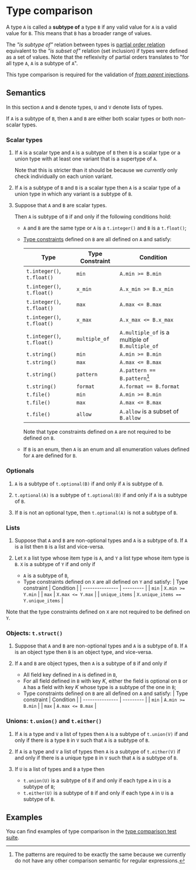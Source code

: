 # Type comparison

A type `A` is called a **subtype of** a type `B` if any valid value for `A` is a valid value for `B`.
This means that `B` has a broader range of values.

The _"is subtype of"_ relation between types is [partial order relation](https://en.wikipedia.org/wiki/Partially_ordered_set)
equivalent to the _"is subset of"_ relation (set inclusion) if types were defined as a set of values.
Note that the reflexivity of partial orders translates to "for all type `A`, `A` is a subtype of `A`".

This type comparison is required for the validation of [_from parent_ injections](/docs/reference/types/injections#parent).

## Semantics

In this section `A` and `B` denote types, `U` and `V` denote lists of types.

If `A` is a subtype of `B`, then `A` and `B` are either both scalar types or both non-scalar types.

### Scalar types

1. If `A` is a scalar type and `A` is a subtype of `B` then
   `B` is a scalar type or a union type with at least one variant that is a supertype of `A`.

   Note that this is stricter than it should be because we _currently_ only check individually on each union variant.

1. If `A` is a subtype of `B` and `B` is a scalar type then
   `A` is a scalar type of a union type in which any variant is a subtype of `B`.

1. Suppose that `A` and `B` are scalar types.

   Then `A` is subtype of `B` if and only if the following conditions hold:

   - `A` and `B` are the same type or `A` is a `t.integer()` and `B` is a `t.float()`;

   - [Type constraints](/docs/reference/types) defined on `B` are all defined on `A` and satisfy:

     | Type                       | Type Constraint | Condition                                        |
     | -------------------------- | --------------- | ------------------------------------------------ |
     | `t.integer()`, `t.float()` | `min`           | `A.min >= B.min`                                 |
     | `t.integer()`, `t.float()` | `x_min`         | `A.x_min >= B.x_min`                             |
     | `t.integer()`, `t.float()` | `max`           | `A.max <= B.max`                                 |
     | `t.integer()`, `t.float()` | `x_max`         | `A.x_max <= B.x_max`                             |
     | `t.integer()`, `t.float()` | `multiple_of`   | `A.multiple_of` is a multiple of `B.multiple_of` |
     | `t.string()`               | `min`           | `A.min >= B.min`                                 |
     | `t.string()`               | `max`           | `A.max <= B.max`                                 |
     | `t.string()`               | `pattern`       | `A.pattern == B.pattern`[^pat]                   |
     | `t.string()`               | `format`        | `A.format == B.format`                           |
     | `t.file()`                 | `min`           | `A.min >= B.min`                                 |
     | `t.file()`                 | `max`           | `A.max <= B.max`                                 |
     | `t.file()`                 | `allow`         | `A.allow` is a subset of `B.allow`               |

     [^pat]:
         The patterns are required to be exactly the same
         because we currently do not have any other comparison semantic for regular expressions.

     Note that type constraints defined on `A` are not required to be defined on `B`.

   - If `B` is an enum, then `A` is an enum and all enumeration values defined for `A` are defined for `B`.

### Optionals

1. `A` is a subtype of `t.optional(B)` if and only if `A` is subtype of `B`.

2. `t.optional(A)` is a subtype of `t.optional(B)` if and only if `A` is a subtype of `B`.

3. If `B` is not an optional type, then `t.optional(A)` is not a subtype of `B`.

### Lists

1. Suppose that `A` and `B` are non-optional types and `A` is a subtype of `B`.
   If `A` is a list then `B` is a list and vice-versa.

2. Let `X` a list type whose item type is `A`, and `Y` a list type whose item type is `B`.
   `X` is a subtype of `Y` if and only if
   - `A` is a subtype of `B`,
   - Type constraints defined on `X` are all defined on `Y` and satisfy:
     | Type constraint | Condition |
     | --------------- | --------- |
     | `min` | `X.min >= Y.min` |
     | `max` | `X.max <= Y.max` |
     | `unique_items` | `X.unique_items == Y.unique_items` |

Note that the type constraints defined on `X` are not required to be defined on `Y`.

### Objects: `t.struct()`

1. Suppose that `A` and `B` are non-optional types and `A` is a subtype of `B`.
   If `A` is an object type then `B` is an object type, and vice-versa.

2. If `A` and `B` are object types, then
   `A` is a subtype of `B` if and only if
   - All field key defined in `A` is defined in `B`,
   - For all field defined in `B` with key _K_,
     either the field is optional on `B`
     or `A` has a field with key _K_ whose type is a subtype of the one in `B`;
   - Type constraints defined on `B` are all defined on `A` and satisfy:
     | Type constraint | Condition |
     | --------------- | --------- |
     | `min` | `A.min >= B.min` |
     | `max` | `A.max <= B.max` |

### Unions: `t.union()` and `t.either()`

1. If `A` is a type and `V` a list of types then
   `A` is a subtype of `t.union(V)` if and only if
   there is a type `B` in `V` such that `A` is a subtype of `B`.

2. If `A` is a type and `V` a list of types then
   `A` is a subtype of `t.either(V)` if and only if
   there is a unique type `B` in `V` such that `A` is a subtype of `B`.

3. If `U` is a list of types and `B` a type then
   - `t.union(U)` is a subtype of `B` if and only if
     each type `A` in `U` is a subtype of `B`;
   - `t.either(U)` is a subtype of `B` if and only if
     each type `A` in `U` is a subtype of `B`.

## Examples

You can find examples of type comparison in the
[type comparison test suite](https://github.com/metatypedev/metatype/blob/main/tests/schema_validation/type_comparison.py).
